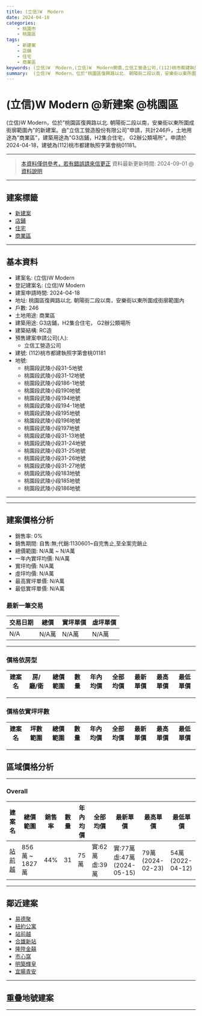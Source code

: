 ```yaml
---
title: (立信)W  Modern
date: 2024-04-18
categories:
    - 桃園市
    - 桃園區
tags:
    - 新建案
    - 店鋪
    - 住宅
    - 商業區
keywords: (立信)W  Modern,(立信)W  Modern開價,立信工營造公司,(112)桃市都建執照字第會桃01181,桃園區復興路以北. 朝陽街二段以南，安樂街以東所圍成街廓範圍內桃園市,桃園區,桃園段武陵小段31-5地號,桃園段武陵小段31-12地號,桃園段武陵小段186-1地號,桃園段武陵小段190地號,桃園段武陵小段194地號,桃園段武陵小段194-1地號,桃園段武陵小段195地號,桃園段武陵小段196地號,桃園段武陵小段197地號,桃園段武陵小段31-13地號,桃園段武陵小段31-24地號,桃園段武陵小段31-25地號,桃園段武陵小段31-26地號,桃園段武陵小段31-27地號,桃園段武陵小段183地號,桃園段武陵小段185地號,桃園段武陵小段186地號,
summary:  (立信)W  Modern，位於"桃園區復興路以北. 朝陽街二段以南，安樂街以東所圍成街廓範圍內"的新建案。由"立信工營造股份有限公司"申請，共計246戶，土地用途為"商業區"，建築用途為"G3店鋪，H2集合住宅， G2辦公類場所"。申請於2024-04-18，建號為(112)桃市都建執照字第會桃01181。 
---
```



# (立信)W  Modern @新建案 @桃園區

 (立信)W  Modern，位於"桃園區復興路以北. 朝陽街二段以南，安樂街以東所圍成街廓範圍內"的新建案。由"立信工營造股份有限公司"申請，共計246戶，土地用途為"商業區"，建築用途為"G3店鋪，H2集合住宅， G2辦公類場所"。申請於2024-04-18，建號為(112)桃市都建執照字第會桃01181。 

---

> [本資料僅供參考，若有錯誤請來信更正](https://fangnote.github.io/about/contact)
> 資料最新更新時間: 2024-09-01 @[資料說明](https://fangnote.github.io/about/)

---

## 建案標籤 
- [新建案](https://fangnote.github.io/tags/新建案/)
- [店鋪](https://fangnote.github.io/tags/店鋪/)
- [住宅](https://fangnote.github.io/tags/住宅/)
- [商業區](https://fangnote.github.io/tags/商業區/)

---

## 基本資料
- 建案名: (立信)W  Modern
- 登記建案名: (立信)W  Modern
- 建案申請時間: 2024-04-18
- 地址: 桃園區復興路以北. 朝陽街二段以南，安樂街以東所圍成街廓範圍內
- 戶數: 246
- 土地用途: 商業區
- 建築用途: G3店鋪，H2集合住宅， G2辦公類場所
- 建築結構: RC造
- 預售建案申請公司(人): 
    - 立信工營造公司
- 建號: (112)桃市都建執照字第會桃01181
- 地號: 
    - 桃園段武陵小段31-5地號
    - 桃園段武陵小段31-12地號
    - 桃園段武陵小段186-1地號
    - 桃園段武陵小段190地號
    - 桃園段武陵小段194地號
    - 桃園段武陵小段194-1地號
    - 桃園段武陵小段195地號
    - 桃園段武陵小段196地號
    - 桃園段武陵小段197地號
    - 桃園段武陵小段31-13地號
    - 桃園段武陵小段31-24地號
    - 桃園段武陵小段31-25地號
    - 桃園段武陵小段31-26地號
    - 桃園段武陵小段31-27地號
    - 桃園段武陵小段183地號
    - 桃園段武陵小段185地號
    - 桃園段武陵小段186地號

---

<Map lat={24.99182794708325} lng={121.31494926716493}/>

---
## 建案價格分析
- 銷售率: 0%
- 銷售期間: 自售:無;代銷:1130601~自完售止,至全案完銷止
- 總價範圍: N/A萬 ~ N/A萬
- 一年內實坪均價: N/A萬
- 實坪均價: N/A萬
- 虛坪均價: N/A萬
- 最高實坪單價: N/A萬
- 最低實坪單價: N/A萬


### 最新一筆交易
| 交易日期 | 總價 | 實坪單價 | 虛坪單價 |
|--------|------------|------|------|
| N/A | N/A萬 | N/A萬 | N/A萬 |

---

### 價格依房型
| 建案名 | 房/廳/衛 | 總價範圍 | 數量 | 年內均價 | 全部均價 | 最新單價 | 最高單價 | 最低單價 |
|-------|-----------------|----------|----------|--------|------------|------|--------|--------|

---

### 價格依實坪坪數
| 建案名 | 坪數範圍 | 總價範圍 | 數量 | 年內均價 | 全部均價 | 最新單價 | 最高單價 | 最低單價 |
|-------|----------|----------|----------|--------|------------|------|--------|--------|

---


## 區域價格分析

---

### Overall
| 建案名 | 總價範圍 | 銷售率 | 數量 | 年內均價 | 全部均價 | 最新單價 | 最高單價 | 最低單價 |
|-------|--------|----------|--------|------------|------|--------|--------|--------|
| [站前越](https://fangnote.github.io/2021/%E7%AB%99%E5%89%8D%E8%B6%8A) | 856萬 ~ 1827萬 | 44% | 31 | 75萬 | 實:62萬 <br /> 虛:39萬 | 實:77萬 <br /> 虛:47萬 <br /> (2024-05-15) | 79萬 <br /> (2024-02-23) | 54萬 <br /> (2022-04-12) |

---

## 鄰近建案
- [易德聚](https://fangnote.github.io/2022/%E6%98%93%E5%BE%B7%E8%81%9A)
- [紐約公寓](https://fangnote.github.io/2022/%E7%B4%90%E7%B4%84%E5%85%AC%E5%AF%93)
- [站前越](https://fangnote.github.io/2021/%E7%AB%99%E5%89%8D%E8%B6%8A)
- [合雄新站](https://fangnote.github.io/2023/%E5%90%88%E9%9B%84%E6%96%B0%E7%AB%99)
- [隆陞金囍](https://fangnote.github.io/2023/%E9%9A%86%E9%99%9E%E9%87%91%E5%9B%8D)
- [市心窩](https://fangnote.github.io/2023/%E5%B8%82%E5%BF%83%E7%AA%A9)
- [明築輝皇](https://fangnote.github.io/2022/%E6%98%8E%E7%AF%89%E8%BC%9D%E7%9A%87)
- [宜暘青安](https://fangnote.github.io/2024/%E5%AE%9C%E6%9A%98%E9%9D%92%E5%AE%89)

---

## 重疊地號建案

---
